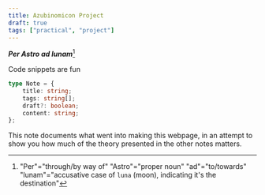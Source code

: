 ```yaml
---
title: Azubinomicon Project
draft: true
tags: ["practical", "project"]
---
```


_**Per Astro ad lunam**_[^1]

Code snippets are fun
```typescript
type Note = {
    title: string;
    tags: string[];
    draft?: boolean;
    content: string;
};
```

This note documents what went into making this webpage, in an attempt to show you how much of the theory presented in the other notes matters.

[^1]: "Per"="through/by way of"
"Astro"="proper noun"
"ad"="to/towards"
"lunam"="accusative case of `luna` (moon), indicating it's the destination"
